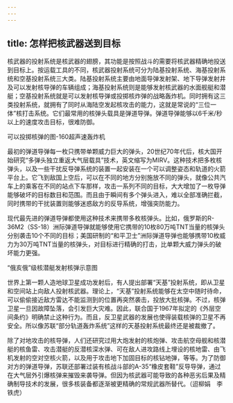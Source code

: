 ```yaml
---
---
---
```

title: 怎样把核武器送到目标
---




核武器的投射系统是核武器的翅膀，其功能是按照战斗的需要将核武器精确地投送到目标上。按运载工具的不同，核武器投射系统可分为陆基投射系统、海基投射系统和空基投射系统三大类。陆基投射系统主要由地面导弹发射架、地下导弹发射井及可以发射核导弹的车辆组成；海基投射系统则是能够发射核武器的水面舰艇和潜艇；空基投射系统就是可以发射核导弹或投掷核炸弹的战略轰炸机。同时拥有这三类投射系统，就拥有了同时从海陆空发起核攻击的能力，这就是常说的“三位一体”核打击系统。它们最常用的核弹头载具是弹道导弹。弹道导弹能够以6千米/秒以上的速度攻击目标，很难防御。

可以投掷核弹的图-160超声速轰炸机



最初的弹道导弹每一枚只携带单颗威力巨大的弹头，20世纪70年代后，核大国开始研究“多弹头独立重返大气层载具”技术，英文缩写为MIRV。这种技术把多枚核弹头，以及一些干扰反导弹系统的装置一起安装在一个可以调整姿态和轨道的火箭平台上。它飞到敌国上空后，可以在不同的地方分别施放不同的弹头，就像公共汽车上的乘客在不同的站点下车那样，攻击一系列不同的目标，大大增加了一枚导弹能够破坏的目标数目和范围。而且由于瞬间有多个弹头进入，难以全部准确拦截，同时携带的干扰装置则能够迷惑敌方的反导系统，增强突防能力。

现代最先进的弹道导弹都使用这种技术来携带多枚核弹头。比如，俄罗斯的R-36M2（SS-18）洲际弹道导弹就能够使用它携带的10枚80万吨TNT当量的核弹头分别袭击10个不同的目标；美国研制的“和平卫士”洲际弹道导弹也能够携带10枚威力为30万吨TNT当量的核弹头，对目标进行精确的打击，比单颗大威力弹头的破坏能力更强。

“俄亥俄”级核潜艇发射核弹示意图



世界上第一颗人造地球卫星成功发射后，有人提出部署“天基”投射系统，即从卫星和空间站上向敌人投射核武器。理论上，“天基”投射系统能够在太空中随时待命，可以偷偷接近敌方雷达不能监测到的位置再突然袭击，投放大批核弹。不过，核弹卫星一旦因故障坠落，会引发巨大灾难。因此，联合国于1967年拟定的《外层空间条约》明确禁止这种行为。而且，反卫星武器的发展也使得装载核弹的卫星不再安全。所以像苏联“部分轨道轰炸系统”这样的天基投射系统最终还是被裁撤了。

除了对地攻击的核导弹，人们还研究过用大炮发射的核炮弹、攻击航空母舰和核潜艇的核鱼雷、攻击潜艇的反潜核深水弹、可在敌人进攻路线上埋设的核地雷、由飞机发射的空对空核火箭，以及用于攻击地下加固目标的核钻地弹，等等。为了防御对方的弹道导弹，苏联还部署过装有核战斗部的A-35“橡皮套鞋”反导导弹，通过在大气层外引爆核弹来摧毁来袭导弹。但因为核武器可能导致的各种恶劣后果及精确制导技术的发展，很多核装备都逐渐被更精确的常规武器所替代。（迢柳娟　李铁虎）